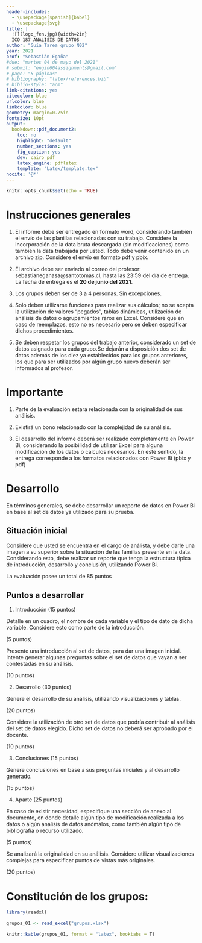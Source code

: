 ```yaml
---
header-includes:
  - \usepackage[spanish]{babel}
  - \usepackage{svg}
title: |
  ![](logo_fen.jpg){width=2in}  
  ICO 187 ANÁLISIS DE DATOS
author: "Guía Tarea grupo N02"
year: 2021
prof: "Sebastián Egaña"
#due: "martes 04 de mayo del 2021"
# submit: "engin604assignments@gmail.com"
# page: "5 páginas"
# bibliography: "latex/references.bib"
# biblio-style: "acm"
link-citations: yes
citecolor: blue
urlcolor: blue
linkcolor: blue
geometry: margin=0.75in
fontsize: 10pt
output: 
  bookdown::pdf_document2:
    toc: no
    highlight: "default"
    number_sections: yes
    fig_caption: yes
    dev: cairo_pdf
    latex_engine: pdflatex
    template: "Latex/template.tex"
nocite: '@*'
---
```


```r
knitr::opts_chunk$set(echo = TRUE)
```

# Instrucciones generales

1. El informe debe ser entregado en formato word, considerando también el envío de las planillas relacionadas con su trabajo. Considere la incorporación de la data bruta descargada (sin modificaciones) como también la data trabajada por usted. Todo debe venir contenido en un archivo zip. Considere el envío en formato pdf y pbix. 

2. El archivo debe ser enviado al correo del profesor: sebastianeganasa@santotomas.cl, hasta las 23:59 del día de entrega. La fecha de entrega es el **20 de junio del 2021**.

3. Los grupos deben ser de 3 a 4 personas. Sin excepciones. 

4. Solo deben utilizarse funciones para realizar sus cálculos; no se acepta la utilización de valores "pegados", tablas dinámicas, utilización de análisis de datos o agrupamientos raros en Excel. Considere que en caso de reemplazos, esto no es necesario pero se deben especificar dichos procedimientos.

5. Se deben respetar los grupos del trabajo anterior, considerado un set de datos asignado para cada grupo.Se dejarán a disposición dos set de datos además de los diez ya establecidos para los grupos anteriores, los que para ser utilizados por algún grupo nuevo deberán ser informados al profesor. 

# Importante

1. Parte de la evaluación estará relacionada con la originalidad de sus análisis. 

2. Existirá un bono relacionado con la complejidad de su análisis. 

3. El desarrollo del informe deberá ser realizado completamente en Power Bi, considerando la posibilidad de utilizar Excel para alguna modificación de los datos o calculos necesarios. En este sentido, la entrega corresponde a los formatos relacionados con Power Bi (pbix y pdf)

# Desarrollo

En términos generales, se debe desarrollar un reporte de datos en Power Bi en base al set de datos ya utilizado para su prueba. 

## Situación inicial

Considere que usted se encuentra en el cargo de análista, y debe darle una imagen a su superior sobre la situación de las familias presente en la data. Considerando  esto, debe realizar un reporte que tenga la estructura típica de introducción, desarrollo y conclusión, utilizando Power Bi. 

La evaluación posee un total de 85 puntos

## Puntos a desarrollar

1. Introducción (15 puntos)

Detalle en un cuadro, el nombre de cada variable y el tipo de dato de dicha variable. Considere esto como parte de la introducción.   

(5 puntos)

Presente una introducción al set de datos, para dar una imagen inicial. Intente generar algunas preguntas sobre el set de datos que vayan a ser contestadas en su análisis.  

(10 puntos)

2. Desarrollo (30 puntos)

Genere el desarrollo de su análisis, utilizando visualizaciones y tablas. 

(20 puntos)

Considere la utilización de otro set de datos que podría contribuir al análisis del set de datos elegido. Dicho set de datos no deberá ser aprobado por el docente. 

(10 puntos)

3. Conclusiones (15 puntos)

Genere conclusiones en base a sus preguntas iniciales y al desarrollo generado.

(15 puntos)

4. Aparte (25 puntos)

En caso de existir necesidad, especifique una sección de anexo al documento, en donde detalle algún tipo de modificación realizada a los datos o algún análisis de datos anómalos, como también algún tipo de bibliografía o recurso utilizado. 

(5 puntos)

Se analizará la originalidad en su análisis. Considere utilizar visualizaciones complejas para especificar puntos de vistas más originales.

(20 puntos)

\newpage

# Constitución de los grupos:

```r
library(readxl)

grupos_01 <- read_excel("grupos.xlsx")

knitr::kable(grupos_01, format = "latex", booktabs = T)

```
